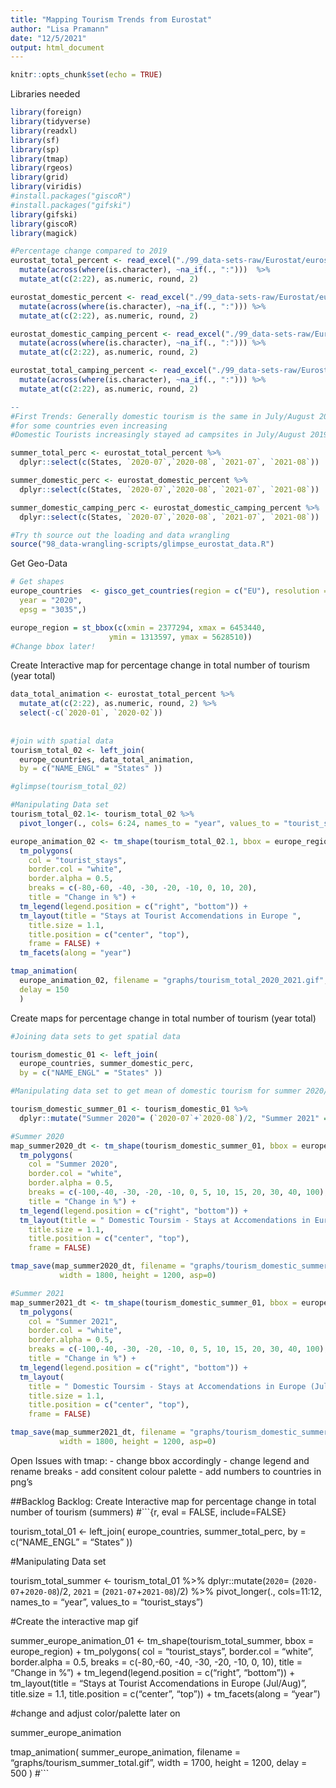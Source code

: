 ```yaml
---
title: "Mapping Tourism Trends from Eurostat"
author: "Lisa Pramann"
date: "12/5/2021"
output: html_document
---
```


```r
knitr::opts_chunk$set(echo = TRUE)
```

Libraries needed
```r
library(foreign)
library(tidyverse)
library(readxl)
library(sf)
library(sp)
library(tmap)
library(rgeos)
library(grid)
library(viridis)
#install.packages("giscoR")
#install.packages("gifski")
library(gifski)
library(giscoR)
library(magick)
```

```r
#Percentage change compared to 2019
eurostat_total_percent <- read_excel("./99_data-sets-raw/Eurostat/eurostat-total-percentage.xlsx") %>%
  mutate(across(where(is.character), ~na_if(., ":")))  %>% 
  mutate_at(c(2:22), as.numeric, round, 2)

eurostat_domestic_percent <- read_excel("./99_data-sets-raw/Eurostat/eurostat-domestic-percentage.xlsx") %>%
  mutate(across(where(is.character), ~na_if(., ":"))) %>% 
  mutate_at(c(2:22), as.numeric, round, 2)

eurostat_domestic_camping_percent <- read_excel("./99_data-sets-raw/Eurostat/eurostat-domestic-camping-percentage.xlsx") %>%
  mutate(across(where(is.character), ~na_if(., ":"))) %>% 
  mutate_at(c(2:22), as.numeric, round, 2)

eurostat_total_camping_percent <- read_excel("./99_data-sets-raw/Eurostat/eurostat-total-camping-percentage.xlsx") %>%
  mutate(across(where(is.character), ~na_if(., ":"))) %>% 
  mutate_at(c(2:22), as.numeric, round, 2)

--
#First Trends: Generally domestic tourism is the same in July/August 2019 compared to 2020/21 
#for some countries even increasing 
#Domestic Tourists increasingly stayed ad campsites in July/August 2019 compared to 2020/21

summer_total_perc <- eurostat_total_percent %>%
  dplyr::select(c(States, `2020-07`,`2020-08`, `2021-07`, `2021-08`)) 

summer_domestic_perc <- eurostat_domestic_percent %>%
  dplyr::select(c(States, `2020-07`,`2020-08`, `2021-07`, `2021-08`)) 

summer_domestic_camping_perc <- eurostat_domestic_camping_percent %>%
  dplyr::select(c(States, `2020-07`,`2020-08`, `2021-07`, `2021-08`)) 

#Try th source out the loading and data wrangling
source("98_data-wrangling-scripts/glimpse_eurostat_data.R")
```


Get Geo-Data
```r
# Get shapes
europe_countries  <- gisco_get_countries(region = c("EU"), resolution = "3",
  year = "2020",
  epsg = "3035",)

europe_region = st_bbox(c(xmin = 2377294, xmax = 6453440,
                      ymin = 1313597, ymax = 5628510))
#Change bbox later!
```



Create Interactive map for percentage change in total number of tourism (year total)
```r

data_total_animation <- eurostat_total_percent %>% 
  mutate_at(c(2:22), as.numeric, round, 2) %>% 
  select(-c(`2020-01`, `2020-02`))
  
  
#join with spatial data
tourism_total_02 <- left_join( 
  europe_countries, data_total_animation,
  by = c("NAME_ENGL" = "States" ))

#glimpse(tourism_total_02)

#Manipulating Data set 
tourism_total_02.1<- tourism_total_02 %>%
  pivot_longer(., cols= 6:24, names_to = "year", values_to = "tourist_stays")

europe_animation_02 <- tm_shape(tourism_total_02.1, bbox = europe_region) +
  tm_polygons(
    col = "tourist_stays",
    border.col = "white",
    border.alpha = 0.5,
    breaks = c(-80,-60, -40, -30, -20, -10, 0, 10, 20),
    title = "Change in %") +
  tm_legend(legend.position = c("right", "bottom")) +
  tm_layout(title = "Stays at Tourist Accomendations in Europe ",
    title.size = 1.1,
    title.position = c("center", "top"),
    frame = FALSE) +
  tm_facets(along = "year")

tmap_animation(
  europe_animation_02, filename = "graphs/tourism_total_2020_2021.gif", width = 1700, height = 1200,
  delay = 150
  )

```

Create maps for percentage change in total number of tourism (year total)
```r

#Joining data sets to get spatial data 

tourism_domestic_01 <- left_join( 
  europe_countries, summer_domestic_perc,
  by = c("NAME_ENGL" = "States" ))

#Manipulating data set to get mean of domestic tourism for summer 2020/2021 

tourism_domestic_summer_01 <- tourism_domestic_01 %>% 
  dplyr::mutate("Summer 2020"= (`2020-07`+`2020-08`)/2, "Summer 2021" = (`2021-07`+`2021-08`)/2)
```

```r
#Summer 2020
map_summer2020_dt <- tm_shape(tourism_domestic_summer_01, bbox = europe_region) +
  tm_polygons(
    col = "Summer 2020",
    border.col = "white",
    border.alpha = 0.5,
    breaks = c(-100,-40, -30, -20, -10, 0, 5, 10, 15, 20, 30, 40, 100),
    title = "Change in %") +
  tm_legend(legend.position = c("right", "bottom")) +
  tm_layout(title = " Domestic Toursim - Stays at Accomendations in Europe (Jul/Aug 2020)",
    title.size = 1.1,
    title.position = c("center", "top"),
    frame = FALSE)

tmap_save(map_summer2020_dt, filename = "graphs/tourism_domestic_summer2020.png", 
           width = 1800, height = 1200, asp=0)


```

```r
#Summer 2021
map_summer2021_dt <- tm_shape(tourism_domestic_summer_01, bbox = europe_region) +
  tm_polygons(
    col = "Summer 2021",
    border.col = "white",
    border.alpha = 0.5,
    breaks = c(-100,-40, -30, -20, -10, 0, 5, 10, 15, 20, 30, 40, 100),
    title = "Change in %") +
  tm_legend(legend.position = c("right", "bottom")) +
  tm_layout(
    title = " Domestic Toursim - Stays at Accomendations in Europe (Jul/Aug 2021)",
    title.size = 1.1,
    title.position = c("center", "top"),
    frame = FALSE)

tmap_save(map_summer2021_dt, filename = "graphs/tourism_domestic_summer2021.png", 
           width = 1800, height = 1200, asp=0)


```

Open Issues with tmap:
- change bbox accordingly 
- change legend and rename breaks 
- add consitent colour palette 
- add numbers to countries in png's 


##Backlog 
Backlog: Create Interactive map for percentage change in total number of tourism (summers)
#```{r, eval = FALSE, include=FALSE}


tourism_total_01 <- left_join( 
  europe_countries, summer_total_perc,
  by = c("NAME_ENGL" = "States" ))

#Manipulating Data set 

tourism_total_summer <- tourism_total_01 %>%
  dplyr::mutate(`2020`= (`2020-07`+`2020-08`)/2, `2021` = (`2021-07`+`2021-08`)/2) %>% 
  pivot_longer(., cols=11:12, names_to = "year", values_to = "tourist_stays")

#Create the interactive map gif

summer_europe_animation_01 <- tm_shape(tourism_total_summer, bbox = europe_region) +
  tm_polygons(
    col = "tourist_stays",
    border.col = "white",
    border.alpha = 0.5,
    breaks = c(-80,-60, -40, -30, -20, -10, 0, 10),
    title = "Change in %") +
  tm_legend(legend.position = c("right", "bottom")) +
  tm_layout(title = "Stays at Tourist Accomendations in Europe (Jul/Aug)",
    title.size = 1.1,
    title.position = c("center", "top")) +
  tm_facets(along = "year")

#change and adjust color/palette later on

summer_europe_animation

tmap_animation(
  summer_europe_animation, filename = "graphs/tourism_summer_total.gif", width = 1700, height = 1200,
  delay = 500 
  )
#```
